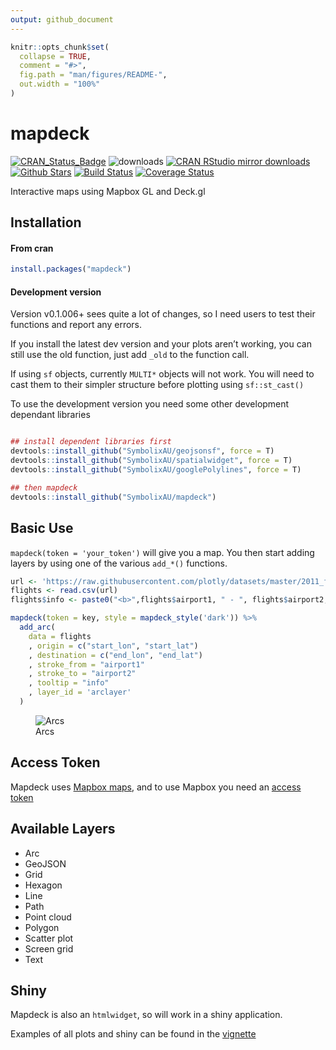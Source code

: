 ```yaml
---
output: github_document
---
```


<!-- README.md is generated from README.Rmd. Please edit that file -->

```r
knitr::opts_chunk$set(
  collapse = TRUE,
  comment = "#>",
  fig.path = "man/figures/README-",
  out.width = "100%"
)
```
# mapdeck

[![CRAN_Status_Badge](http://www.r-pkg.org/badges/version/mapdeck)](http://cran.r-project.org/package=mapdeck)
![downloads](http://cranlogs.r-pkg.org/badges/grand-total/mapdeck)
[![CRAN RStudio mirror downloads](http://cranlogs.r-pkg.org/badges/mapdeck)](http://cran.r-project.org/web/packages/mapdeck/index.html)
[![Github Stars](https://img.shields.io/github/stars/SymbolixAU/mapdeck.svg?style=social&label=Github)](https://github.com/SymbolixAU/mapdeck)
[![Build Status](https://travis-ci.org/SymbolixAU/mapdeck.svg?branch=master)](https://travis-ci.org/SymbolixAU/mapdeck)
[![Coverage Status](https://codecov.io/github/SymbolixAU/mapdeck/coverage.svg?branch=master)](https://codecov.io/github/SymbolixAU/mapdeck?branch=master)

Interactive maps using Mapbox GL and Deck.gl

## Installation

#### From cran

```r
install.packages("mapdeck")
```

#### Development version

Version v0.1.006+ sees quite a lot of changes, so I need users to test their functions and report any errors. 

If you install the latest dev version and your plots aren't working, you can still use the old function, just add `_old` to the function call. 

If using `sf` objects, currently `MULTI*` objects will not work. You will need to cast them to their simpler structure before plotting using `sf::st_cast()`

To use the development version you need some other development dependant libraries

```r

## install dependent libraries first
devtools::install_github("SymbolixAU/geojsonsf", force = T)
devtools::install_github("SymbolixAU/spatialwidget", force = T)
devtools::install_github("SymbolixAU/googlePolylines", force = T)

## then mapdeck
devtools::install_github("SymbolixAU/mapdeck")
```

## Basic Use

`mapdeck(token = 'your_token')` will give you a map. You then start adding layers by using one of the various `add_*()` functions. 

```r
url <- 'https://raw.githubusercontent.com/plotly/datasets/master/2011_february_aa_flight_paths.csv'
flights <- read.csv(url)
flights$info <- paste0("<b>",flights$airport1, " - ", flights$airport2, "</b>")

mapdeck(token = key, style = mapdeck_style('dark')) %>%
  add_arc(
    data = flights
    , origin = c("start_lon", "start_lat")
    , destination = c("end_lon", "end_lat")
    , stroke_from = "airport1"
    , stroke_to = "airport2"
    , tooltip = "info"
    , layer_id = 'arclayer'
  )
```

![Arcs](./vignettes/img/readme_arcs_small.gif)

## Access Token

Mapdeck uses [Mapbox maps](https://www.mapbox.com/), and to use Mapbox you need an [access token](https://www.mapbox.com/help/how-access-tokens-work/)

## Available Layers

- Arc
- GeoJSON
- Grid
- Hexagon
- Line
- Path 
- Point cloud
- Polygon
- Scatter plot
- Screen grid
- Text


## Shiny

Mapdeck is also an `htmlwidget`, so will work in a shiny application. 

Examples of all plots and shiny can be found in the [vignette](https://github.com/SymbolixAU/mapdeck/blob/master/vignettes/mapdeck.Rmd)
